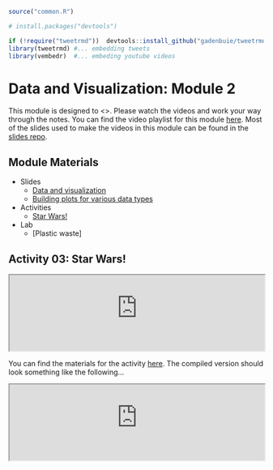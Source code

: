 
```r
source("common.R")

# install.packages("devtools")

if (!require("tweetrmd"))  devtools::install_github("gadenbuie/tweetrmd")
library(tweetrmd) #... embedding tweets
library(vembedr)  #... embeding youtube videos
```

# Data and Visualization: Module 2

This module is designed to <>. Please watch the videos and work your way through the notes. You can find the video playlist for this module [here](https://www.youtube.com/playlist?list=PLKrrdtYgOUYao_7t5ycK4KDXNKaY-ECup). Most of the slides used to make the videos in this module can be found in the [slides repo](https://github.com/DataScience4Psych/slides).


## Module Materials

* Slides
  * [Data and visualization](https://datascience4psych.github.io/slides/u1_d03-data-viz-1/u1_d03-data-viz-1.html)
  * [Building plots for various data types](https://datascience4psych.github.io/slides/u1_d04-data-viz-2/u1_d04-data-viz-2.html)

* Activities
  * [Star Wars!](https://github.com/DataScience4Psych/ae-03-starwars-dataviz)
  
* Lab
	* [Plastic waste]

## Activity 03: Star Wars!

<iframe seamless width="100%" frameborde="0" src="https://datascience4psych.github.io/slides/u1_d04-data-viz-2/u1_d04-data-viz-2.html#19"></iframe>

You can find the materials for the <name> activity [here](https://github.com/DataScience4Psych/ae-02-bechdel-rmarkdown). The compiled version should look something like the following...

<iframe seamless width="100%" frameborde="0" src="https://datascience4psych.github.io/ae-02-bechdel-rmarkdown/bechdel.html"></iframe>

